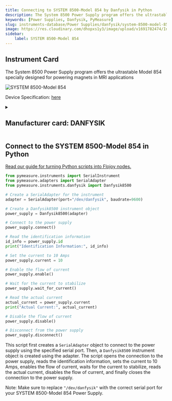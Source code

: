 ```yaml
---
title: Connecting to SYSTEM 8500-Model 854 by Danfysik in Python
description: The System 8500 Power Supply program offers the ultrastable Model 854 specially designed for powering magnets in MRI applications
keywords: [Power Supplies, Danfysik, PyMeasure] 
slug: instruments-database/Power Supplies/danfysik/system-8500-model-854 
image: https://res.cloudinary.com/dhopxs1y3/image/upload/v1691782474/Instruments/Power%20Supplies/SYSTEM-8500---Model-854/SYSTEM-8500---Model-854.jpg
sidebar:
    label: SYSTEM 8500-Model 854 
---
```



## Instrument Card

The System 8500 Power Supply program offers the ultrastable Model 854 specially designed for powering magnets in MRI applications

![SYSTEM 8500-Model 854](https://res.cloudinary.com/dhopxs1y3/image/upload/v1691782474/Instruments/Power%20Supplies/SYSTEM-8500---Model-854/SYSTEM-8500---Model-854.jpg)

Device Specification: [here](https://www.danfysik.com/media/1098/model-854-datasheet.pdf)

<details style={{ marginTop: "15px"}}>
<summary><h2 style={{display:'inline'}}>Manufacturer card: DANFYSIK</h2></summary>

![DANFYSIK](https://res.cloudinary.com/dhopxs1y3/image/upload/v1692806107/Instruments/Vendor%20Logos/Danfysik.png)

Danfysik accelerator system and accelerator components are in service at most particle accelerator facilities worldwide

- Headquarters: Denmark
- Yearly Revenue (millions, USD): 13
- Vendor Website: [here](https://www.danfysik.com/en)

</details>


<FeaturedInstrumentVideo category="POWER_SUPPLIES" />

## Connect to the SYSTEM 8500-Model 854 in Python

[Read our guide for turning Python scripts into Flojoy nodes.](https://docs.flojoy.ai/contribution/blocks/custom-flojoy-block/)



<Tabs>
<TabItem value="Flojoy" label="Flojoy" className="flojoy-instrument-tabs">

<SectionsCard category="POWER_SUPPLIES" manufacturer="Danfysik"></SectionsCard>

</TabItem>
<TabItem value="PyMeasure" label="PyMeasure">


```python
from pymeasure.instruments import SerialInstrument
from pymeasure.adapters import SerialAdapter
from pymeasure.instruments.danfysik import Danfysik8500

# Create a SerialAdapter for the instrument
adapter = SerialAdapter(port="/dev/danfysik", baudrate=9600)

# Create a Danfysik8500 instrument object
power_supply = Danfysik8500(adapter)

# Connect to the power supply
power_supply.connect()

# Read the identification information
id_info = power_supply.id
print("Identification Information:", id_info)

# Set the current to 10 Amps
power_supply.current = 10

# Enable the flow of current
power_supply.enable()

# Wait for the current to stabilize
power_supply.wait_for_current()

# Read the actual current
actual_current = power_supply.current
print("Actual Current:", actual_current)

# Disable the flow of current
power_supply.disable()

# Disconnect from the power supply
power_supply.disconnect()
```

This script first creates a `SerialAdapter` object to connect to the power supply using the specified serial port. Then, a `Danfysik8500` instrument object is created using the adapter. The script opens the connection to the power supply, reads the identification information, sets the current to 10 Amps, enables the flow of current, waits for the current to stabilize, reads the actual current, disables the flow of current, and finally closes the connection to the power supply.

Note: Make sure to replace `"/dev/danfysik"` with the correct serial port for your SYSTEM 8500-Model 854 Power Supply.

</TabItem>
</Tabs>
